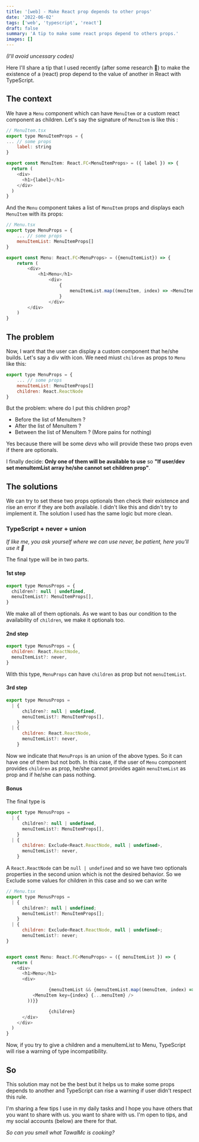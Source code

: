 ```yaml
---
title: '[web] - Make React prop depends to other props'
date: '2022-06-02'
tags: ['web', 'typescript', 'react']
draft: false
summary: 'A tip to make some react props depend to others props.'
images: []
---
```


_(I'll avoid uncessary codes)_

Here I'll share a tip that I used recently (after some research 🤣) to make the existence of a (react) prop depend to the value
of another in React with TypeScript.

## The context

We have a `Menu` component which can have `MenuItem` or a custom react component as children.
Let's say the signature of `MenuItem` is like this :

```js
// MenuItem.tsx
export type MenuItemProps = {
... // some props
	label: string
}

export const MenuItem: React.FC<MenuItemProps> = ({ label }) => {
  return (
    <div>
      <h1>{label}</h1>
    </div>
  )
}
```

And the `Menu` component takes a list of `MenuItem` props and displays each `MenuItem` with its props:

```js
// Menu.tsx
export type MenuProps = {
	... // some props
	menuItemList: MenuItemProps[]
}

export const Menu: React.FC<MenuProps> = ({menuItemList}) => {
	return (
		<div>
			<h1>Menu</h1>
				<div>
					{
						menuItemList.map((menuItem, index) => <MenuItem key={index} {...menuItem} />)
					}
				</div>
		</div>
	)
}

```

## The problem

Now, I want that the user can display a custom component that he/she builds. Let's say a div with icon. We need miust `children` as props to `Menu` like this:

```js
export type MenuProps = {
	... // some props
	menuItemList: MenuItemProps[]
	children: React.ReactNode
}
```

But the problem: where do I put this children prop?

- Before the list of MenuItem ?
- After the list of MenuItem ?
- Between the list of MenuItem ? (More pains for nothing)

Yes because there will be some _devs_ who will provide these two props even if there are optionals.

I finally decide: **Only one of them will be available to use** so **"If user/dev set menuItemList array he/she cannot set children prop"**.

## The solutions

We can try to set these two props optionals then check their existence and rise an error if they are both available.
I didn't like this and didn't try to implement it. The solution I used has the same logic but more clean.

### TypeScript + never + union

_If like me, you ask yourself where we can use never, be patient, here you'll use it 🤣_

The final type will be in two parts.

#### 1st step

```js
export type MenusProps = {
  children?: null | undefined,
  menuItemList?: MenuItemProps[],
}
```

We make all of them optionals. As we want to bas our condition to the availability of `children`, we make it optionals too.

#### 2nd step

```js
export type MenusProps = {
  children: React.ReactNode,
  menuItemList?: never,
}
```

With this type, `MenuProps` can have `children` as prop but not `menuItemList`.

#### 3rd step

```js
export type MenusProps =
  | {
      children?: null | undefined,
      menuItemList?: MenuItemProps[],
    }
  | {
      children: React.ReactNode,
      menuItemList?: never,
    }
```

Now we indicate that `MenuProps` is an union of the above types. So it can have one of them but not both.
In this case, if the user of `Menu` component provides `children` as prop, he/she cannot provides again `menuItemList` as
prop and if he/she can pass nothing.

#### Bonus

The final type is

```js
export type MenusProps =
  | {
      children?: null | undefined,
      menuItemList?: MenuItemProps[],
    }
  | {
      children: Exclude<React.ReactNode, null | undefined>,
      menuItemList?: never,
    }
```

A `React.ReactNode` can be `null | undefined` and so we have two optionals properties in the second union which is not the desired behavior. So we Exclude
some values for children in this case and so we can write

```js
// Menu.tsx
export type MenusProps =
  | {
      children?: null | undefined;
      menuItemList?: MenuItemProps[];
    }
  | {
      children: Exclude<React.ReactNode, null | undefined>;
      menuItemList?: never;
}


export const Menu: React.FC<MenuProps> = ({ menuItemList }) => {
  return (
    <div>
      <h1>Menu</h1>
      <div>

				{menuItemList && {menuItemList.map((menuItem, index) => (
          <MenuItem key={index} {...menuItem} />
        ))}}

				{children}
      </div>
    </div>
  )
}

```

Now, if you try to give a children and a menuItemList to Menu, TypeScript will rise a warning of type incompatibility.

## So

This solution may not be the best but it helps us to make some props depends to another and TypeScript can rise a warning if user didn't
respect this rule.

I'm sharing a few tips I use in my daily tasks and I hope you have others that you want to share with us.
you want to share with us. I'm open to tips, and my social accounts (below) are there for that.

_So can you smell what TawalMc is cooking?_
